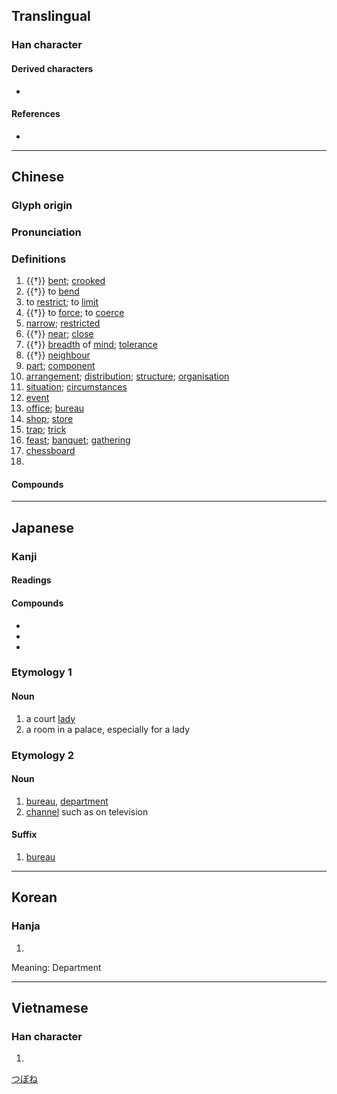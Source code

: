 {{also|侷|跼}}
{{character info/new}}

==Translingual==
{{stroke order|type=bw}}

===Han character===
{{Han char|rn=44|rad=尸|as=04|sn=7|four=77227|canj=SSR|ids=⿸尸⿹𠃌口}}

====Derived characters====
* {{l|mul|[[侷]], [[𡌟]], [[𡨅]], [[挶]], [[𩧺]], [[𫪐]], [[𬇴]], [[𦯃]], [[梮]], [[焗]], [[䏱]], [[𠵑]], [[𤶹]], [[锔]], [[𫀸]], [[𦀯]], [[䎤]], [[跼]], [[鋦]], [[𩓛]], [[𩠧]], [[駶]], [[𩭊]], [[𫬊]], [[𩷐]], [[𪁵]], [[𪓩]]}}

====References====
* {{Han ref|kx=0300.220|dkj=07653|dj=0596.150|hdz=20967.080|uh=5C40|ud=23616|bh=A7BD|bd=42941}}

----

==Chinese==
{{zh-forms}}

===Glyph origin===
{{Han etym}}

===Pronunciation===
{{zh-pron
|m=jú
|m-s=
|c=guk6,guk6-2
|c-t=
|g=
|h=pfs=khiu̍k
|j=
|mb=
|md=guŏk
|mn=kio̍k/qz:kia̍k/tw,xm:ke̍k
|mn_note=kio̍k - literary; kia̍k/ke̍k - vernacular
|mn-t=gêg8
|w=5jjioq
|x=
|mc=y
|oc=y
|ma=y
|cat=a,v,n,cls
}}

===Definitions===
{{zh-hanzi}}

# {{†}} [[bent]]; [[crooked]]
# {{†}} to [[bend]]
# to [[restrict]]; to [[limit]]
# {{†}} to [[force]]; to [[coerce]]
# [[narrow]]; [[restricted]]
# {{†}} [[near]]; [[close]]
# {{†}} [[breadth]] of [[mind]]; [[tolerance]]
# {{†}} [[neighbour]]
# [[part]]; [[component]]
# [[arrangement]]; [[distribution]]; [[structure]]; [[organisation]]
# [[situation]]; [[circumstance]]s
# [[event]]
# [[office]]; [[bureau]]
# [[shop]]; [[store]]
# [[trap]]; [[trick]]
# [[feast]]; [[banquet]]; [[gathering]]
# [[chessboard]]
# {{zh-classifier|boardgames and ballgames|t=[[game]]|cat=y}}

====Compounds====
{{zh-der|三振出局|不了之局|不識局面|世局|中信局|中局|中情局|亂局|了局|假局子|僵局|全局|公估局|公安局|公賣局|公路局|最高當局|冷局|出局|分局|刑事局|勝局|勞保局|博局|危局|叫二排局|叫局|合局|和局|器局|四司六局|困局|國安局|國稅局|國貿局|大局|大局已定|定局|寶泉局|寶源局|對局|尷尬局面|局主|局促|局促一隅|局促不安|局內人|局勢|局外|局外人|局子|局家|局度|局戲|局方|局本|局束|局段|局票|局賭|局蹐不安|局部|局部雨|局量|局限|局面|局騙|工務局|工業局|布局|平局|建設局|弄局|成局|戰局|打遲局|承局|拘局|招商局|捐局|排局|攪局|支局|政局|敗局|教育局|散局|新局|新局面|明局|時局|曲局|書局|格局|棋局|櫃坊賭局|殘局|民信局|水利局|水局|決勝局|法制局|活局子|港務局|牌局|物資局|環保局|生藥局|當局|當局者迷|發球局|知局|短局|短局促|社會局|移民局|糊弄局|糧食局|終局|終局裁判|結局|網路書局|置身局外|美人局|胡弄局|茶局子|落局|藥局|蜷局|行動郵局|衛生局|裝局|觀光局|觀局|設局|識局|警察局|警局|變局|財政局|賭局|走局|起功局|路局|通觀全局|遞局|郵局|郵政局|鏢局|鐵路局|鑄幣局|長局|開局|電報局|電腦書局|顧全大局|飯局|騙局|鹽務總局|無局|電信局}}

{{zh-cat|Intermediate}}

----

==Japanese==

===Kanji===
{{ja-kanji|grade=3|rs=尸04}}

====Readings====
{{ja-readings
|goon=ごく
|kanon=きょく
|kun=つぼね-, しきる
}}

====Compounds====
* {{ja-r|郵%便%局|ゆう%びん%きょく|post office}}
* {{ja-r|薬%局|やっ%きょく|pharmacy}}
* {{ja-r|送%信%局|そう%しん%きょく|relay station}}

===Etymology 1===

====Noun====
{{ja-noun|つぼね}}

# a court [[lady]]
# a room in a palace, especially for a lady

===Etymology 2===

====Noun====
{{ja-noun|きょく}}

# [[bureau]], [[department]]
# [[channel]] such as on television

====Suffix====
{{ja-pos|suffix|きょく}}

# [[bureau]]

[[Category:ja:Rooms|つぼね]]

----

==Korean==

===Hanja===
{{ko-hanja|hangeul=국}}

# {{defn|lang=ko|sort=尸04}}

Meaning: Department

----

==Vietnamese==

===Han character===
{{vi-hantu|[[cục]]|rs=尸04}}

# {{defn|lang=vi|sort=尸04}}